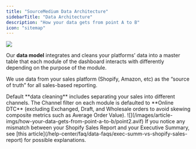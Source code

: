 ```yaml
---
title: "SourceMedium Data Architecture"
sidebarTitle: "Data Architecture"
description: "How your data gets from point A to B"
icon: "sitemap"
---
```


![](/images/article-imgs/how-your-data-gets-from-point-a-to-b/point1.webp)

Our **data model** integrates and cleans your platforms’ data into a master table that each module of the 
dashboard interacts with differently depending on the purpose of the module.

We use data from your sales platform (Shopify, Amazon, etc) as the “source of truth” for all sales-based reporting.

<CardGroup cols={2}>
  <Card>
    Default **data cleaning** includes separating your sales into different channels. The Channel 
    filter on each module is defaulted to **Online DTC** (excluding Exchanged, Draft, and Wholesale 
    orders to avoid skewing composite metrics such as Average Order Value).
  </Card>
  <Card>
    ![](/images/article-imgs/how-your-data-gets-from-point-a-to-b/point2.avif)
  </Card>
</CardGroup>

<Note>
    If you notice any mismatch between your Shopify Sales Report and your Executive Summary, 
    see [this article](/help-center/faq/data-faqs/exec-summ-vs-shopify-sales-report) for possible explanations.
</Note>
